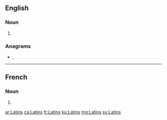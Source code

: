==English==

===Noun===
{{head|en|noun plural form}}

# {{plural of|Latin|lang=en}}

===Anagrams===
* {{l|en|instal}}, {{l|en|Stalin}}

----

==French==

===Noun===
{{head|fr|noun plural form|g=m}}

# {{plural of|Latin|lang=fr}}

[[ar:Latins]]
[[ca:Latins]]
[[fr:Latins]]
[[ku:Latins]]
[[mg:Latins]]
[[sv:Latins]]